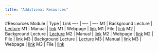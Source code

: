 ---
title: "Additional Resources"
---


#Resources 
Module | Type | Link
---- | ---- | ----
M1 | Background Lecture | [Lecture]()
M1 | Manual | [link]()
M1 | Webpage | [link]()
M1 | File | [link]()
M2 | Background Lecture | [Lecture]()
M2 | Manual | [link]()
M2 | Webpage | [link]()
M2 | File | [link]()
M3 | Background Lecture | [Lecture]()
M3 | Manual | [link]()
M3 | Webpage | [link]()
M3 | File | [link]()
